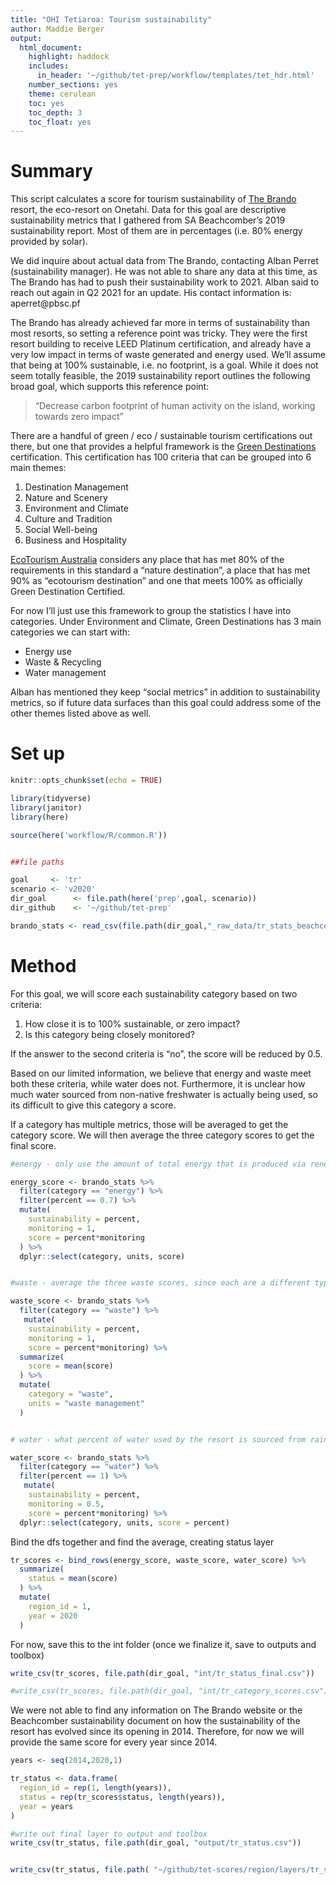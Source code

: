 ```yaml
---
title: "OHI Tetiaroa: Tourism sustainability"
author: Maddie Berger
output:
  html_document:
    highlight: haddock
    includes:
      in_header: '~/github/tet-prep/workflow/templates/tet_hdr.html' 
    number_sections: yes
    theme: cerulean
    toc: yes
    toc_depth: 3
    toc_float: yes
---
```


# Summary 

This script calculates a score for tourism sustainability of [The Brando](https://thebrando.com/) resort, the eco-resort on Onetahi. Data for this goal are descriptive sustainability metrics that I gathered from SA Beachcomber's 2019 sustainability report. Most of them are in percentages (i.e. 80% energy provided by solar).

We did inquire about actual data from The Brando, contacting Alban Perret (sustainability manager). He was not able to share any data at this time, as The Brando has had to push their sustainability work to 2021. Alban said to reach out again in Q2 2021 for an update. His contact information is: aperret@pbsc.pf

The Brando has already achieved far more in terms of sustainability than most resorts, so setting a reference point was tricky. They were the first resort building to receive LEED Platinum certification, and already have a very low impact in terms of waste generated and energy used. We'll assume that being at 100% sustainable, i.e. no footprint, is a goal. While it does not seem totally feasible, the 2019 sustainability report outlines the following broad goal, which supports this reference point: 

>"Decrease carbon footprint of human activity on the island, working towards zero impact"


There are a handful of green / eco / sustainable tourism certifications out there, but one that provides a helpful framework is the [Green Destinations](https://greendestinations.org/green-destinations-standard/) certification. This certification has 100 criteria that can be grouped into 6 main themes: 

1. Destination Management
2. Nature and Scenery 
3. Environment and Climate
4. Culture and Tradition
5. Social Well-being
6. Business and Hospitality

[EcoTourism Australia](https://www.ecotourism.org.au/our-certification-programs/eco-destination-certification/) considers any place that has met 80% of the requirements in this standard a "nature destination", a place that has met 90% as "ecotourism destination" and one that meets 100% as officially Green Destination Certified. 

For now I'll just use this framework to group the statistics I have into categories. Under Environment and Climate, Green Destinations has 3 main categories we can start with:  

* Energy use
* Waste & Recycling
* Water management

Alban has mentioned they keep "social metrics" in addition to sustainability metrics, so if future data surfaces than this goal could address some of the other themes listed above as well. 


# Set up 
```r
knitr::opts_chunk$set(echo = TRUE)

library(tidyverse)
library(janitor)
library(here)

source(here('workflow/R/common.R'))


##file paths

goal     <- 'tr'
scenario <- 'v2020'
dir_goal      <- file.path(here('prep',goal, scenario))
dir_github    <- '~/github/tet-prep'

brando_stats <- read_csv(file.path(dir_goal,"_raw_data/tr_stats_beachcomber.csv"))
```


# Method

For this goal, we will score each sustainability category based on two criteria: 

1. How close it is to 100% sustainable, or zero impact?
2. Is this category being closely monitored?

If the answer to the second criteria is "no", the score will be reduced by 0.5.

Based on our limited information, we believe that energy and waste meet both these criteria, while water does not. Furthermore, it is unclear how much water sourced from non-native freshwater is actually being used, so its difficult to give this category a score. 

If a category has multiple metrics, those will be averaged to get the category score. We will then average the three category scores to get the final score. 

```r

#energy - only use the amount of total energy that is produced via renewable efforts, the air conditioning stat isn't helpful without knowing how much air conditioning makes up of all energy usage (although its probably a lot) 

energy_score <- brando_stats %>% 
  filter(category == "energy") %>% 
  filter(percent == 0.7) %>%
  mutate(
    sustainability = percent,
    monitoring = 1,
    score = percent*monitoring
  ) %>% 
  dplyr::select(category, units, score)


#waste - average the three waste scores, since each are a different type of waste

waste_score <- brando_stats %>% 
  filter(category == "waste") %>%
   mutate(
    sustainability = percent,
    monitoring = 1,
    score = percent*monitoring) %>% 
  summarize(
    score = mean(score)
  ) %>% 
  mutate(
    category = "waste",
    units = "waste management"
  )


# water - what percent of water used by the resort is sourced from rainwater, desal or other non-freshwater sources 

water_score <- brando_stats %>% 
  filter(category == "water") %>% 
  filter(percent == 1) %>% 
   mutate(
    sustainability = percent,
    monitoring = 0.5,
    score = percent*monitoring) %>% 
  dplyr::select(category, units, score = percent)

```

Bind the dfs together and find the average, creating status layer 

```r

tr_scores <- bind_rows(energy_score, waste_score, water_score) %>% 
  summarize(
    status = mean(score)
  ) %>% 
  mutate(
    region_id = 1,
    year = 2020
  )

```

For now, save this to the int folder (once we finalize it, save to outputs and toolbox)

```r

write_csv(tr_scores, file.path(dir_goal, "int/tr_status_final.csv"))

#write_csv(tr_scores, file.path(dir_goal, "int/tr_category_scores.csv"))

```

We were not able to find any information on The Brando website or the Beachcomber sustainability document on how the sustainability of the resort has evolved since its opening in 2014. Therefore, for now we will provide the same score for every year since 2014.

```r

years <- seq(2014,2020,1)

tr_status <- data.frame(
  region_id = rep(1, length(years)),
  status = rep(tr_scores$status, length(years)),
  year = years
)

#write out final layer to output and toolbox
write_csv(tr_status, file.path(dir_goal, "output/tr_status.csv"))


write_csv(tr_status, file.path( "~/github/tet-scores/region/layers/tr_status.csv"))

```

